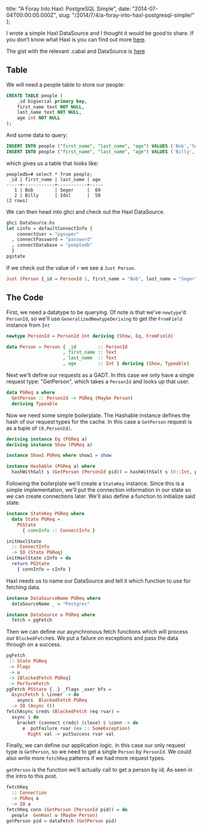   title: "A Foray Into Haxl: PostgreSQL Simple",
  date: "2014-07-04T00:00:00.000Z",
  slug: "/2014/7/4/a-foray-into-haxl-postgresql-simple/"
};

I wrote a simple Haxl DataSource and I thought it would be
good to share. If you don’t know what Haxl is you can find
out more [here](https://github.com/facebook/Haxl).

The gist with the relevant .cabal and DataSource is
[here](https://gist.github.com/ChristopherBiscardi/45c765eb292d96ab4549)

## Table

We will need a people table to store our people:

```sql
CREATE TABLE people (
    _id bigserial primary key,
    first_name text NOT NULL,
    last_name text NOT NULL,
    age int NOT NULL
);
```

And some data to query:

```sql
INSERT INTO people ("first_name", "last_name", "age") VALUES ('Bob','Seger',69);
INSERT INTO people ("first_name", "last_name", "age") VALUES ('Billy','Idol',58);
```

which gives us a table that looks like:

```
peopledb=# select * from people;
 _id | first_name | last_name | age
-----+------------+-----------+-----
   1 | Bob        | Seger     |  69
   2 | Billy      | Idol      |  58
(2 rows)
```

We can then head into ghci and check out the Haxl
DataSource.

```haskell
ghci DataSource.hs
let cinfo = defaultConnectInfo {
    connectUser = "pgsuper"
  , connectPassword = "password"
  , connectDatabase = "peopledb"
  }
pgstate
```

If we check out the value of `r` we see a `Just Person`.

```haskell
Just (Person {_id = PersonId 1, first_name = "Bob", last_name = "Seger", age = 69})
```

## The Code

First, we need a datatype to be querying. Of note is that
we've `newtype`'d `PersonId`, so we'll use
`GeneralizedNewtypeDeriving` to get the `FromField` instance
from `Int`

```haskell
newtype PersonId = PersonId Int deriving (Show, Eq, FromField)

data Person = Person { _id        :: PersonId
                     , first_name :: Text
                     , last_name  :: Text
                     , age        :: Int } deriving (Show, Typeable)
```

Next we'll define our requests as a GADT. In this case we
only have a single request type: "GetPerson", which takes a
`PersonId` and looks up that user.

```haskell
data PGReq a where
  GetPerson :: PersonId -> PGReq (Maybe Person)
  deriving Typeable
```

Now we need some simple boilerplate. The Hashable instance
defines the hash of our request types for the cache. In this
case a `GetPerson` request is as a tuple of `(0,PersonId)`.

```haskell
deriving instance Eq (PGReq a)
deriving instance Show (PGReq a)

instance Show1 PGReq where show1 = show

instance Hashable (PGReq a) where
  hashWithSalt s (GetPerson (PersonId pid)) = hashWithSalt s (0::Int, pid)
```

Following the boilerplate we'll create a `StateKey`
instance. Since this is a simple implementation, we'll put
the connection information in our state so we can create
connections later. We'll also define a function to
initialize said state.

```haskell
instance StateKey PGReq where
  data State PGReq =
    PGState
      { connInfo :: ConnectInfo }

initHaxlState
  :: ConnectInfo
  -> IO (State PGReq)
initHaxlState cInfo = do
  return PGState
    { connInfo = cInfo }
```

Haxl needs us to name our DataSource and tell it which
function to use for fetching data.

```haskell
instance DataSourceName PGReq where
  dataSourceName _ = "Postgres"

instance DataSource u PGReq where
  fetch = pgFetch
```

Then we can define our asynchronous fetch functions which
will process our `BlockedFetch`es. We put a failure on
exceptions and pass the data through on a success.

```haskell
pgFetch
 :: State PGReq
 -> Flags
 -> u
 -> [BlockedFetch PGReq]
 -> PerformFetch
pgFetch PGState {..} _flags _user bfs =
  AsyncFetch $ \inner -> do
    asyncs  BlockedFetch PGReq
  -> IO (Async ())
fetchAsync creds (BlockedFetch req rvar) =
  async $ do
    bracket (connect creds) (close) $ \conn -> do
      e  putFailure rvar (ex :: SomeException)
        Right val -> putSuccess rvar val
```

Finally, we can define our application logic. In this case
our only request type is `GetPerson`, so we need to get a
single `Person` by `PersonId`. We could also write more
`fetchReq` patterns if we had more request types.

`getPerson` is the function we'll actually call to get a
person by id; As seen in the intro to this post.

```haskell
fetchReq
  :: Connection
  -> PGReq a
  -> IO a
fetchReq conn (GetPerson (PersonId pid)) = do
  people  GenHaxl u (Maybe Person)
getPerson pid = dataFetch (GetPerson pid)
```
